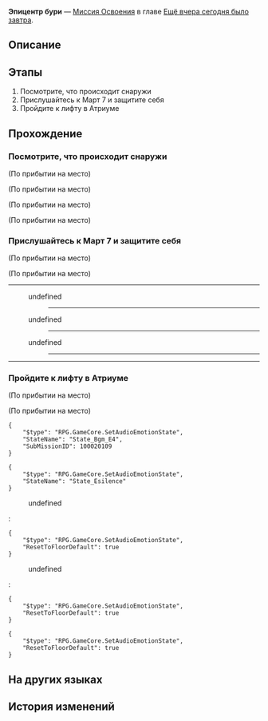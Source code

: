 {{Дополнить|Диалоги.}}
{{Миссия Инфобокс
|id              = 1000201
|Название        = 
|Изображение     = Миссия Освоения Эпицентр бури.png
|Тип             = Миссия Освоения
|События         = 
|Глава           = Ещё вчера сегодня было завтра
|Условия         = Завершена [[Миссия Освоения]] ''[[Хаос глубин]]''
|Персонажи       = Март 7; Первопроходец
|СтартЛокация    = Зона хранения
|Мир             = Космическая станция «Герта»
|Локации         = Зона хранения
|Предыдущая      = Хаос глубин
|Следующая       = Момент вселенского спокойствия
|Награды         = Дань Хэн*1; Встречи в путешествиях*2
}}
'''Эпицентр бури''' — [[Миссия Освоения]] в главе [[Ещё вчера сегодня было завтра]].

==Описание==
{{Описание|Вы отводите взгляд от незнакомого потолка и оглядываете окружающие вас диковины. Женский голос эхом звучит в вашей голове:<br />«Когда наступит момент сделать выбор, сделай тот, о котором ты точно не будешь жалеть...»<br />Вы решаете довериться девушке по имени Март 7, что стоит перед вами.<br />Теперь у вас есть напарница. Пора уходить отсюда.}}

==Этапы==
# Посмотрите, что происходит снаружи
# Прислушайтесь к Март 7 и защитите себя
# Пройдите к лифту в Атриуме

==Прохождение==
{{Дополнить}}


===Посмотрите, что происходит снаружи===
{{Описание миссии|локация=Зона хранения|Оторвав взгляд от незнакомого потолка, вы смотрите на окружающие вас диковины. В голове всё ещё раздаются отзвуки женского голоса, но сейчас у вас не получается вспомнить, о чём говорилось.<br />«Когда наступит момент сделать выбор, сделай тот, о котором ты точно не будешь жалеть...»<br />Вы решаете последовать за Март 7 и Дань Хэном, который только что ушёл. По крайней мере, эти люди не похожи на злодеев.<br />Итак, теперь у вас есть новые напарники, пора покинуть это место.}}
{{Диалог Начало}}
;(По прибытии на место)

;(По прибытии на место)
<!--Unknown TalkSentence: 100020235-->
:<!--25-second delay-->
<!--Unknown TalkSentence: 100020237-->
;(По прибытии на место)

;(По прибытии на место)
<!--Unknown TalkSentence: 100020238-->
{{Диалог Конец}}

===Прислушайтесь к Март 7 и защитите себя===
{{Описание миссии|локация=Зона хранения|Вы обдумываете слова Март 7: «Легион бушует на космической станции, словно стая волков...». Похоже, путь будет нелёгким.<br />Вы смотрите на Март 7, она уверенно кивает вам.<br />Затем вы смотрите на бейсбольную биту у вас в руке, она внушает уверенность.<br />И вы тоже начинаете верить в себя. Что ж, попробуем!}}
{{Диалог Начало}}
:<!--1-second delay-->
<!--Unknown TalkSentence: 100020239-->
;(По прибытии на место)

;(По прибытии на место)
:{{tx}}
----
<!--Unknown TalkSentence: 100020240-->
<!--Unknown TalkSentence: 100020241-->
:{{Диалог|Стрелка}} undefined
:<!--Unknown TalkSentence: 100020243-->
:<!--Unknown TalkSentence: 100020247-->
:<!--Unknown TalkSentence: 100020248-->
::----
:{{Диалог|Стрелка}} undefined
:<!--Unknown TalkSentence: 100020245-->
:<!--Unknown TalkSentence: 100020247-->
:<!--Unknown TalkSentence: 100020248-->
::----
:{{Диалог|Стрелка}} undefined
:<!--Unknown TalkSentence: 100020247-->
:<!--Unknown TalkSentence: 100020248-->
::----
<!--Unknown TalkSentence: 100020247-->
<!--Unknown TalkSentence: 100020248-->
----
{{Диалог Конец}}

===Пройдите к лифту в Атриуме===
{{Описание миссии|локация=Зона хранения|Похоже, единственный способ добраться до Главной контрольной зоны - это подняться на лифте. Вроде он близко.}}
{{Диалог Начало}}
;(По прибытии на место)

;(По прибытии на место)
<pre>{
	"$type": "RPG.GameCore.SetAudioEmotionState",
	"StateName": "State_Bgm_E4",
	"SubMissionID": 100020109
}</pre>
<pre>{
	"$type": "RPG.GameCore.SetAudioEmotionState",
	"StateName": "State_Esilence"
}</pre>
:{{tx}}
<!--Unknown TalkSentence: 100020301-->
:{{Диалог|Стрелка}} undefined
:<!--Unknown TalkSentence: 100020302-->
:<!--Unknown TalkSentence: 100020303-->
:<!--Unknown TalkSentence: 100020304-->
:<!--Unknown TalkSentence: 100020305-->
:<!--Unknown TalkSentence: 100020306-->
::{{tx}}
:<pre>{
	"$type": "RPG.GameCore.SetAudioEmotionState",
	"ResetToFloorDefault": true
}</pre>
:{{Диалог|Стрелка}} undefined
:<!--Unknown TalkSentence: 100020304-->
:<!--Unknown TalkSentence: 100020305-->
:<!--Unknown TalkSentence: 100020306-->
::{{tx}}
:<pre>{
	"$type": "RPG.GameCore.SetAudioEmotionState",
	"ResetToFloorDefault": true
}</pre>
<!--Unknown TalkSentence: 100020304-->
<!--Unknown TalkSentence: 100020305-->
<!--Unknown TalkSentence: 100020306-->
:{{tx}}
<pre>{
	"$type": "RPG.GameCore.SetAudioEmotionState",
	"ResetToFloorDefault": true
}</pre>
{{Диалог Конец}}

==На других языках==
{{На других языках
|en   = Eye of the Storm
|zhs  = 漩涡止于中心
|zht  = 漩渦止於中心
|ja   = 中心で止まる渦
|ko   = 중심에 멈춘 소용돌이
|es   = El ojo de la tormenta
|fr   = L'œil de la tempête
|ru   = Эпицентр бури
|th   = กระแสน้ำวนที่จุดศูนย์กลาง
|vi   = Vòng Xoáy Kết Thúc Ở Trung Tâm
|de   = Auge des Sturms
|id   = Pusat Pusaran
|pt   = Olho da Tempestade
}}

==История изменений==
{{История изменений|2.7}}
